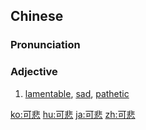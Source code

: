 ==Chinese==
{{zh-forms}}

===Pronunciation===
{{zh-pron
|m=kěbēi
|c=ho2 bei1
|mn=khó-pi
|cat=a
}}

===Adjective===
{{zh-adj}}

# [[lamentable]], [[sad]], [[pathetic]]

[[ko:可悲]]
[[hu:可悲]]
[[ja:可悲]]
[[zh:可悲]]